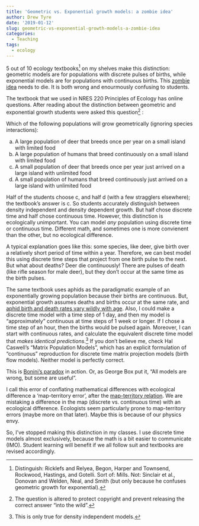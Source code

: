 ```yaml
---
title: 'Geometric vs. Exponential growth models: a zombie idea'
author: Drew Tyre
date: '2019-01-12'
slug: geometric-vs-exponential-growth-models-a-zombie-idea
categories:
  - Teaching
tags:
  - ecology
---
```


5 out of 10 ecology textbooks[^1] on my shelves make this distinction: geometric models are for populations with discrete pulses of births, while exponential models are for populations with continuous births. This [zombie idea](https://dynamicecology.wordpress.com/2011/06/17/zombie-ideas-in-ecology/) needs to die. It is both wrong and enourmously confusing to students. 

The textbook that we used in NRES 220 Principles of Ecology has online questions. After reading about the distinction between geometric and exponential growth students were asked this question[^2] :

Which of the following populations will grow geometrically (ignoring species interactions):

a) A large population of deer that breeds once per year on a small island with limited food
b) A large population of humans that breed continuously on a small island with limited food
c) A small population of deer that breeds once per year just arrived on a large island with unlimited food
d) A small population of humans that breed continuously just arrived on a large island with unlimited food

Half of the students choose c, and half d (with a few stragglers elsewhere); the textbook's answer is c. So students accurately distinguish between density independent and density dependent growth. But half chose discrete time and half chose continuous time. However, this distinction is ecologically unimportant. You can model *any* population using discrete time or continuous time. Different math, and sometimes one is more convienent than the other, but no ecological difference. 

A typical explanation goes like this: some species, like deer, give birth over a relatively short period of time within a year. Therefore, we can best model this using discrete time steps that project from one birth pulse to the next. But what about deaths? Deer die continuously! There are pulses of death (like rifle season for male deer), but they don't occur at the same time as the birth pulses.   

The same textbook uses aphids as the paradigmatic example of an exponentially growing population because their births are continuous. But, exponential growth assumes deaths and births occur at the same rate, and [aphid birth and death rates vary wildly with age](http://digitalcommons.unl.edu/bioscifacpub/94/). Also, I could make a discrete time model with a time step of 1 day, and then my model is "approximately" continuous at time steps of 1 week or longer. If I chose a time step of an hour, then the births would be pulsed again. Moreover, I can start with continuous rates, and calculate the equivalent discrete time model that *makes identical predictions*.[^3] If you don't believe me, check Hal Caswell's "Matrix Population Models", which has an explicit formulation of "continuous" reproduction for discrete time matrix projection models (birth flow models). Neither model is perfectly correct.

This is [Bonini's paradox](https://en.wikipedia.org/wiki/Bonini's_paradox) in action. Or, as George Box put it, "All models are wrong, but some are useful".

I call this error of conflating mathematical differences with ecological difference a 'map-territory error', after the [map-territory relation](https://en.wikipedia.org/wiki/Map%E2%80%93territory_relation). We are mistaking a difference in the map (discrete vs. continuous time) with an ecological difference. Ecologists seem particularly prone to map-territory errors (maybe more on that later). Maybe this is because of our physics envy.

So, I've stopped making this distinction in my classes. I use discrete time models almost exclusively, because the math is a bit easier to communicate (IMO). Student learning will benefit if we all follow suit and textbooks are revised accordingly.

[^1]: Distinguish: Ricklefs and Relyea, Begon, Harper and Townsend, Rockwood, Hastings, and Gotelli. Sort of: Mills. Not: Sinclair et al., Donovan and Welden, Neal, and Smith (but only because he confuses geometric growth for exponential).

[^2]: The question is altered to protect copyright and prevent releasing the correct answer "into the wild".

[^3]: This is only true for density independent models. 